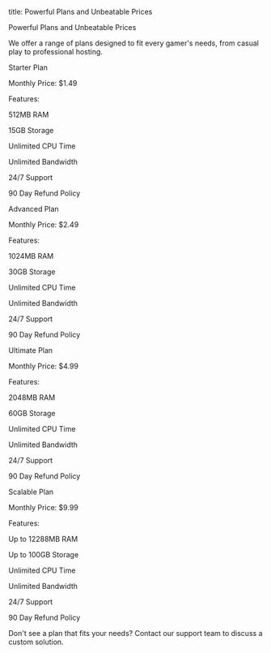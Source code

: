 title: Powerful Plans and Unbeatable Prices

Powerful Plans and Unbeatable Prices

We offer a range of plans designed to fit every gamer's needs, from casual play to professional hosting.

Starter Plan

Monthly Price: $1.49

Features:

512MB RAM

15GB Storage

Unlimited CPU Time

Unlimited Bandwidth

24/7 Support

90 Day Refund Policy

Advanced Plan

Monthly Price: $2.49

Features:

1024MB RAM

30GB Storage

Unlimited CPU Time

Unlimited Bandwidth

24/7 Support

90 Day Refund Policy

Ultimate Plan

Monthly Price: $4.99

Features:

2048MB RAM

60GB Storage

Unlimited CPU Time

Unlimited Bandwidth

24/7 Support

90 Day Refund Policy

Scalable Plan

Monthly Price: $9.99

Features:

Up to 12288MB RAM

Up to 100GB Storage

Unlimited CPU Time

Unlimited Bandwidth

24/7 Support

90 Day Refund Policy

Don't see a plan that fits your needs? Contact our support team to discuss a custom solution.

